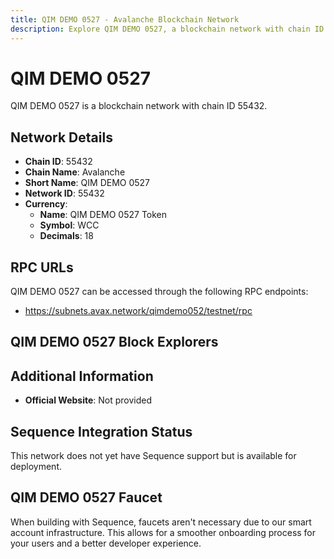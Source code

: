 ```yaml
--- 
title: QIM DEMO 0527 - Avalanche Blockchain Network
description: Explore QIM DEMO 0527, a blockchain network with chain ID 55432. Learn about its native currency, QIM DEMO 0527 Token, and how to interact with the network.
---
```


# QIM DEMO 0527

QIM DEMO 0527 is a blockchain network with chain ID 55432.

## Network Details

- **Chain ID**: 55432
- **Chain Name**: Avalanche
- **Short Name**: QIM DEMO 0527
- **Network ID**: 55432
- **Currency**: 
  - **Name**: QIM DEMO 0527 Token
  - **Symbol**: WCC
  - **Decimals**: 18

## RPC URLs

QIM DEMO 0527 can be accessed through the following RPC endpoints:

- https://subnets.avax.network/qimdemo052/testnet/rpc

## QIM DEMO 0527 Block Explorers



## Additional Information

- **Official Website**: Not provided

## Sequence Integration Status

This network does not yet have Sequence support but is available for deployment.

## QIM DEMO 0527 Faucet

When building with Sequence, faucets aren't necessary due to our smart account infrastructure. This allows for a smoother onboarding process for your users and a better developer experience.
